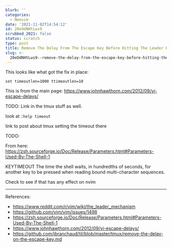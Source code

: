 ```yaml
---
blurb: ''
categories:
  - Neovim
date: '2021-11-02T14:54:12'
id: 20eOdNHtLws9
scrubbed_2021: false
status: scratch
type: post
title: Remove The Delay From The Escape Key Before Hitting The Leader Key In Neovim
slug: >-
  20eOdNHtLws9--remove-the-delay-from-the-escape-key-before-hitting-the-leader-key-in-neovim
---
```


This looks like what got the fix in place:

```
set timeoutlen=1000 ttimeoutlen=10
```

This is from the main page: https://www.johnhawthorn.com/2012/09/vi-escape-delays/

TODO: Link in the tmux stuff as well. 


look at `:help timeout`


link to post about tmux setting the timeout there




TODO:

From here: https://zsh.sourceforge.io/Doc/Release/Parameters.html#Parameters-Used-By-The-Shell-1

KEYTIMEOUT
The time the shell waits, in hundredths of seconds, for another key to be pressed when reading bound multi-character sequences.

Check to see if that has any effect on nvim

---



References:

- https://www.reddit.com/r/vim/wiki/the_leader_mechanism
- https://github.com/vim/vim/issues/1498
- https://zsh.sourceforge.io/Doc/Release/Parameters.html#Parameters-Used-By-The-Shell-1
- https://www.johnhawthorn.com/2012/09/vi-escape-delays/
- https://github.com/jbranchaud/til/blob/master/tmux/remove-the-delay-on-the-escape-key.md
